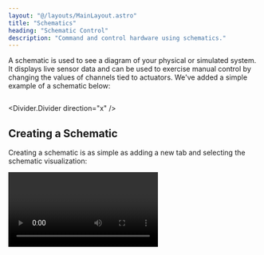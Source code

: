 ```yaml
---
layout: "@/layouts/MainLayout.astro"
title: "Schematics"
heading: "Schematic Control"
description: "Command and control hardware using schematics."
---
```


A schematic is used to see a diagram of your physical or simulated system. It
displays live sensor data and can be used to exercise manual control by changing
the values of channels tied to actuators. We've added a simple example of a
schematic below:

<Image client:only="react" id="console/schematics/example"  />

<Divider.Divider direction="x" />

## Creating a Schematic

Creating a schematic is as simple as adding a new tab and selecting the
schematic visualization:

<Video client:only="react" id="console/schematics/create" />

<Divider.Divider direction="x" />

## Modes

A Schematic has three modes: **view**, **edit**, and **control**. To change modes, use the
controls in the bottom-left hand corner of the Schematic.

- **Edit mode** - Symbols can be added and moved, and their properties can be
  edited.
- **View mode** - Live data from the cluster is displayed on the schematic. Symbols
  are not editable and the user cannot change the system state.
- **Control mode** - The user can click on symbols such as valves and buttons to
  control them.

<Divider.Divider direction="x" />

## The Symbols Library

A Schematic is assembled by dragging symbols out of the library and onto the
screen. These visual representation of sensors, actuators, and other components
on your hardware system. If the symbols are not appearing on the bottom of the
screen, make sure to click the visualization <Icon.Visualize /> icon in the
bottom-right corner.

Synnax has a collection of built-in symbols including valves, live sensor
values, buttons, and tanks.

<Divider.Divider direction="x" />

## Changing Symbol Properties

When selected, a symbol's properties will appear in the bottom toolbar. There
are several tabs that can be used to fine-tune the look and behavior of the
symbol.

### Style Tab

The style tab on allows users to edit the symbol's label, size, orientation,
color, and other visual properties.

- **Label** is the test that appears by the symbol.
- **Label Size** determines the size of the label.
- **Color** changes the color of the symbol.
- **Normally Open** causes the body of the solenoid valve to look different when
  it is open or closed.
- **Width** and **Height** change the size of a tank.
- **Units** determines what units a value symbol is displaying.
- **Orientation** determines the orientation of the symbol and the relative
  placement of the label.

### Telemetry Tab

The telemetry tab is available on symbols that receive data, such as Value and
Light. After selecting a channel from the dropdown, the schematic will fetch and
display the live data from that channel.

The telemetry tab can have the following properties:
- **Input Channel** determines which channel to stream data from.
- **Precision** sets the number of decimal places to display.
- **Averaging Window** can be used to display a rolling average. For example, a
  value of 2 will cause the screen to display the average of the last 2 samples.

<Video client:only="react" id="console/schematics/value" />

### Control Tab

The control tab is available on symbols that can be actuated. Controllable
symbols have two main properties:

- **Input Channel** represents the display state of the symbol. If the input
channel has a value of 1, the symbol will be display as activated.
- **Output Channel** will be written to when you click on the symbol. If the
symbol is de-activated, clicking on it will write 1 to the output channel (an
activation command). If the symbol is activated, clicking on it will write 0 to
the output channel (a deactivation command).

<Divider.Divider direction="x" />

## Stylistic Modifying the Schematic

There are many ways that you can change the visuals of a schematic.

### Connection Lines

Every symbol has locations to attach connection lines. When hovering over an
symbol, these attachement points appear. To draw a connection line, click on an
attachement point and drag the line to a different symbol:

<Video client:only="react" id="console/schematics/connections" />

### Aligning Elements

To align elements, create a selection box by clicking and dragging on the
canvas. Then, use the vertical or horizontal alignment buttons to align the
selected elements:

<Video client:only="react" id="console/schematics/align-items" />

### Changing Colors

You can also change the color of multiple symbols together in the same manner:

<Video client:only="react" id="console/schematics/change-color" />

<Divider.Divider direction="x" />

## Control Mode

In control mode, elements on the schematic are able to be activated for manual
control of the system. Clicking on an actionable element, such as a valve,
switch, or button, allows you to activate the output channel on that element.
The circle on the element shows what is in control. If the circle is blue, the
current schematic has control. If the circle is green, the current schematic has
absolute control. If the circle is red, the current schematic does not have
control as the element is part of an automated sequence or is controlled by
another schematic.

The color of the bar indicates what is controlling the elements on the
Schematic. There is a legend on the display indicating what controlling node is
what color.

<Video client:only="react" id="console/schematics/valve" />

<Divider.Divider direction="x" />

## Loading a Schematic from a JSON File

You can download a schematic as a JSON file so that it can be easily sent and
loaded.

To download, right click on the schematics name in the resources toolbar and
click "Download as JSON"

{/* TODO: Video of Downloading a schematic */}

To import a schematic, you can drag and drop from your file system or right
click on a workspace name in the ontology menu.

{/* TODO: Video of Importing a schematic */}
